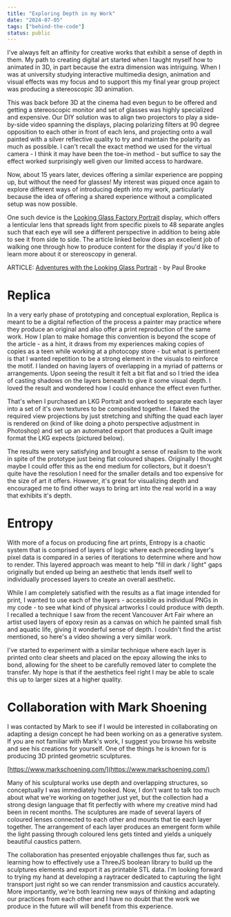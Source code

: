 ```yaml
---
title: "Exploring Depth in my Work"
date: "2024-07-05"
tags: ["behind-the-code"]
status: public
---
```


I've always felt an affinity for creative works that exhibit a sense of depth in them. My path to creating digital art started when I taught myself how to animated in 3D, in part because the extra dimension was intriguing. When I was at university studying interactive multimedia design, animation and visual effects was my focus and to support this my final year group project was producing a stereoscopic 3D animation.

<ImageEmbed
    src="exploring-depth-stereoscopy.jpg"
    alt="University Final Year Project"
    width={2538}
    height={712}
    priority="true"
    cardTitle="Stereoscopic Frame from my student film"
/>

This was back before 3D at the cinema had even begun to be offered and getting a stereoscopic monitor and set of glasses was highly specialized and expensive. Our DIY solution was to align two projectors to play a side-by-side video spanning the displays, placing polarizing filters at 90 degree opposition to each other in front of each lens, and projecting onto a wall painted with a silver reflective quality to try and maintain the polarity as much as possible. I can't recall the exact method we used for the virtual camera - I think it may have been the toe-in method - but suffice to say the effect worked surprisingly well given our limited access to hardware.

Now, about 15 years later, devices offering a similar experience are popping up, but without the need for glasses! My interest was piqued once again to explore different ways of introducing depth into my work, particularly because the idea of offering a shared experience without a complicated setup was now possible.

One such device is the [Looking Glass Factory Portrait](https://lookingglassfactory.com/looking-glass-portrait) display, which offers a lenticular lens that spreads light from specific pixels to 48 separate angles such that each eye will see a different perspective in addition to being able to see it from side to side. The article linked below does an excellent job of walking one through how to produce content for the display if you'd like to learn more about it or stereoscopy in general.

ARTICLE: [Adventures with the Looking Glass Portrait](https://paulbourke.net/stereographics/LookingGlass/) - by Paul Brooke

# Replica

In a very early phase of prototyping and conceptual exploration, Replica is meant to be a digital reflection of the process a painter may practice where they produce an original and also offer a print reproduction of the same work. How I plan to make homage this convention is beyond the scope of the article - as a hint, it draws from my experiences making copies of copies as a teen while working at a photocopy store - but what is pertinent is that I wanted repetition to be a strong element in the visuals to reinforce the motif. I landed on having layers of overlapping in a myriad of patterns or arrangements. Upon seeing the result it felt a bit flat and so I tried the idea of casting shadows on the layers beneath to give it some visual depth. I loved the result and wondered how I could enhance the effect even further.

<ImageEmbed
    src="exploring-depth-replica.jpg"
    alt="Replica Example Artwork"
    width={512}
    height={683}
    cardTitle="Replica - Example Render"
    mode="inset"
/>

That's when I purchased an LKG Portrait and worked to separate each layer into a set of it's own textures to be composited together. I faked the required view projections by just stretching and shifting the quad each layer is rendered on (kind of like doing a photo perspective adjustment in Photoshop) and set up an automated export that produces a Quilt image format the LKG expects (pictured below).

<ImageEmbed
    src="exploring-depth-twitter.jpg"
    url="https://x.com/owmo_studio/status/1791200250172256365"
    alt="X/Twitter Post about Replica LKG Frame"
    width={1024}
    height={1024}
    cardTitle="X/Twitter Video of Replica on LKG Frame"
    mode="inset"
/>

The results were very satisfying and brought a sense of realism to the work in spite of the prototype just being flat coloured shapes. Originally I thought maybe I could offer this as the end medium for collectors, but it doesn't quite have the resolution I need for the smaller details and too expensive for the size of art it offers. However, it's great for visualizing depth and encouraged me to find other ways to bring art into the real world in a way that exhibits it's depth.

<ImageEmbed
    src="exploring-depth-replica-quilt.jpg"
    alt="Replica Example Quilt"
    width={1024}
    height={1024}
    cardTitle="Replica - Example Quilt for LKG"
/>

# Entropy

With more of a focus on producing fine art prints, Entropy is a chaotic system that is comprised of layers of logic where each preceding layer's pixel data is compared in a series of iterations to determine where and how to render. This layered approach was meant to help "fill in dark / light" gaps originally but ended up being an aesthetic that lends itself well to individually processed layers to create an overall aesthetic.

<ImageEmbed src="exploring-depth-entropy.jpg" alt="Entroy Proof" width={1024} height={1365} mode="inset" />

While I am completely satisfied with the results as a flat image intended for print, I wanted to use each of the layers - accessible as individual PNGs in my code - to see what kind of physical artworks I could produce with depth. I recalled a technique I saw from the recent Vancouver Art Fair where an artist used layers of epoxy resin as a canvas on which he painted small fish and aquatic life, giving it wonderful sense of depth. I couldn't find the artist mentioned, so here's a video showing a very similar work.

<YouTubeEmbed id="QFGZJP6bNWE" />

I've started to experiment with a similar technique where each layer is printed onto clear sheets and placed on the epoxy allowing the inks to bond, allowing for the sheet to be carefully removed later to complete the transfer. My hope is that if the aesthetics feel right I may be able to scale this up to larger sizes at a higher quality.

<ImageEmbed
    src="exploring-depth-epoxy.jpg"
    width={1024}
    height={1365}
    cardTitle="Entropy - Epoxy Proof in progress"
    mode="inset"
/>

# Collaboration with Mark Shoening

I was contacted by Mark to see if I would be interested in collaborating on adapting a design concept he had been working on as a generative system. If you are not familiar with Mark's work, I suggest you browse his website and see his creations for yourself. One of the things he is known for is producing 3D printed geometric sculptures.

[https://www.markschoening.com/](https://www.markschoening.com/)

Many of his sculptural works use depth and overlapping structures, so conceptually I was immediately hooked. Now, I don't want to talk too much about what we're working on together just yet, but the collection had a strong design language that fit perfectly with where my creative mind had been in recent months. The sculptures are made of several layers of coloured lenses connected to each other and mounts that tie each layer together. The arrangement of each layer produces an emergent form while the light passing through coloured lens gets tinted and yields a uniquely beautiful caustics pattern.

<ImageEmbed
    src="exploring-depth-mark-shoening.jpg"
    alt="Mark Shoening Example 3D Print"
    width={1024}
    height={1024}
    cardTitle="Photograph of Example Sculpture"
    mode="inset"
/>

The collaboration has presented enjoyable challenges thus far, such as learning how to effectively use a ThreeJS boolean library to build up the sculptures elements and export it as printable STL data. I'm looking forward to trying my hand at developing a raytracer dedicated to capturing the light transport just right so we can render transmission and caustics accurately. More importantly, we're both learning new ways of thinking and adapting our practices from each other and I have no doubt that the work we produce in the future will will benefit from this experience.
